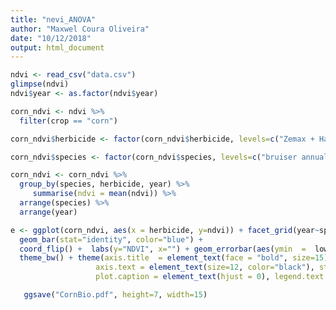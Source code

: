 ```yaml
---
title: "nevi_ANOVA"
author: "Maxwel Coura Oliveira"
date: "10/12/2018"
output: html_document
---
```




```r
ndvi <- read_csv("data.csv")
glimpse(ndvi)
ndvi$year <- as.factor(ndvi$year)
```


```r
corn_ndvi <- ndvi %>% 
  filter(crop == "corn")
```

```r
corn_ndvi$herbicide <- factor(corn_ndvi$herbicide, levels=c("Zemax + Halex GT",   "SureStart", "Stinger",  "Accent Q", "Resolve", "Basis Blend", "Princep 4FL", "Callisto", "Laudis", "Impact", "Verdict", "Sharpen", "Fierce", "Python", "Nontreated"), labels =c("S-metolachlor + mesotrione +  glyphosate (LPOST)",  "acetochlor + flumetsulam + clopyralid (EPOST)", "clopyralid (EPOST)",  "nicosulfuron (EPOST)", "rimsulfuron (EPOST)", "rimsulfuron + thifensulfuron-methyl (EPOST)", "simazine (EPOST)", "mesotrione (EPOST)", "tembotrione (EPOST)", "topramezone (EPOST)", "saflufenacil + dimethenamid-P (PRE)", "saflufenacil (PRE)", "flumioxazin + pyroxasulfone (PRE)", "flumetsulam (PRE)",  "nontreated"))
```

```r
corn_ndvi$species <- factor(corn_ndvi$species, levels=c("bruiser annual ryegrass", "crimson", "king annual rye", "oat", "radish", "winter rye"), labels=c("Bruiser annual ryegrass", "Crimson clover", "King annual rye", "Oats", "Radish", "Winter rye"))
```

```r
corn_ndvi <- corn_ndvi %>% 
  group_by(species, herbicide, year) %>% 
     summarise(ndvi = mean(ndvi)) %>% 
  arrange(species) %>% 
  arrange(year)
```






```r
e <- ggplot(corn_ndvi, aes(x = herbicide, y=ndvi)) + facet_grid(year~species) + 
  geom_bar(stat="identity", color="blue") + 
  coord_flip() +  labs(y="NDVI", x="") + geom_errorbar(aes(ymin  =  lower.CL, ymax  =  upper.CL), width =  0.2, size  =  0.7, color="blue") +  scale_fill_manual(name="", values=c("lightgreen")) + scale_color_manual(name="", values=c("black", "black")) + 
  theme_bw() + theme(axis.title  = element_text(face = "bold", size=15), panel.grid = element_blank(), legend.position = "bottom",
                   axis.text = element_text(size=12, color="black"), strip.text = element_text(size=12, color="black", face="bold"),
                   plot.caption = element_text(hjust = 0), legend.text = element_text(size=12))  +  ggtitle ("", subtitle = "")  +  scale_y_continuous(breaks=c(0, 500, 1000, 1500, 2000), labels = c("0", "0.5", "1", "1.5", "2")) + 

   ggsave("CornBio.pdf", height=7, width=15) 
```




